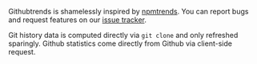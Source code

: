 Githubtrends is shamelessly inspired by [npmtrends](https://npmtrends.com). You can report bugs and request features on our [issue tracker](https://github.com/andrewsosa/githubtrends/issues).

Git history data is computed directly via `git clone` and only refreshed sparingly. Github statistics come directly from Github via client-side request.
